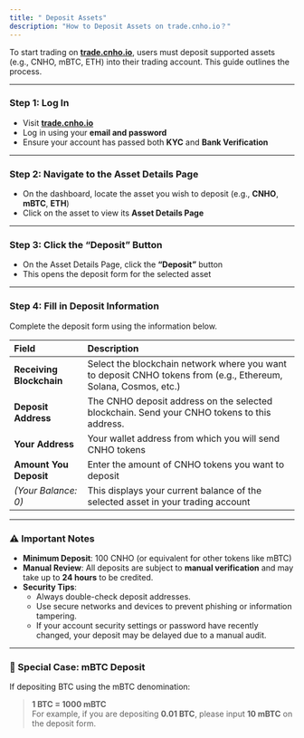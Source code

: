 ```yaml
---
title: " Deposit Assets"
description: "How to Deposit Assets on trade.cnho.io？"
---
```


To start trading on [**trade.cnho.io**](http://trade.cnho.io), users must deposit supported assets (e.g., CNHO, mBTC, ETH) into their trading account. This guide outlines the process.

---

### Step 1: Log In

- Visit [**trade.cnho.io**](http://trade.cnho.io)
- Log in using your **email and password**
- Ensure your account has passed both **KYC** and **Bank Verification**

---

### Step 2: Navigate to the Asset Details Page

- On the dashboard, locate the asset you wish to deposit (e.g., **CNHO**, **mBTC**, **ETH**)
- Click on the asset to view its **Asset Details Page**

---

### Step 3: Click the “Deposit” Button

- On the Asset Details Page, click the **“Deposit”** button
- This opens the deposit form for the selected asset

---

### Step 4: Fill in Deposit Information

Complete the deposit form using the information below.

| Field                    | Description                                                                                                     |
| :----------------------- | :-------------------------------------------------------------------------------------------------------------- |
| **Receiving Blockchain** | Select the blockchain network where you want to deposit CNHO tokens from (e.g., Ethereum, Solana, Cosmos, etc.) |
| **Deposit Address**      | The CNHO deposit address on the selected blockchain. Send your CNHO tokens to this address.                     |
| **Your Address**         | Your wallet address from which you will send CNHO tokens                                                        |
| **Amount You Deposit**   | Enter the amount of CNHO tokens you want to deposit                                                             |
| _(Your Balance: 0)_      | This displays your current balance of the selected asset in your trading account                                |

---

### ⚠️ Important Notes

- **Minimum Deposit**: 100 CNHO (or equivalent for other tokens like mBTC)
- **Manual Review**: All deposits are subject to **manual verification** and may take up to **24 hours** to be credited.
- **Security Tips**:
  - Always double-check deposit addresses.
  - Use secure networks and devices to prevent phishing or information tampering.
  - If your account security settings or password have recently changed, your deposit may be delayed due to a manual audit.

---

### 🧮 Special Case: mBTC Deposit

If depositing BTC using the mBTC denomination:

> **1 BTC = 1000 mBTC**\
> For example, if you are depositing **0.01 BTC**, please input **10 mBTC** on the deposit form.